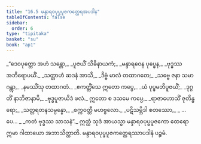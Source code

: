 ```yaml
---
title: "16.5 မန္ဒာရဝပုပ္ဖပူဇကတ္ထေရအပဒါန"
tableOfContents: false
sidebar:
  order: 6
type: "tipitaka"
basket: "su"
book: "ap1"
---
```



<DynamicBreadcrumb />

<Division number="25" book="ap1">

<Paragraph number="2385" type="verses" book="ap1">
_“ဒေဝပုတ္တော အဟံ သန္တော,_  
_ပူဇယိံ သိခိနာယကံ;_  
_မန္ဒာရဝေန ပုပ္ဖေန,_  
_ဗုဒ္ဓဿ အဘိရောပယိံ._  

</Paragraph>

</Division>
<Division number="26" book="ap1">

<Paragraph number="2386" type="verses" book="ap1">
_သတ္တာဟံ ဆဒနံ အာသိ,_  
_ဒိဗ္ဗံ မာလံ တထာဂတေ;_  
_သဗ္ဗေ ဇနာ သမာဂန္တွာ,_  
_နမဿိံသု တထာဂတံ._  

</Paragraph>

</Division>
<Division number="27" book="ap1">

<Paragraph number="2387" type="verses" book="ap1">
_ဧကတ္တိံသေ ဣတော ကပ္ပေ,_  
_ယံ ပုပ္ဖမဘိပူဇယိံ;_  
_ဒုဂ္ဂတိံ နာဘိဇာနာမိ,_  
_ဗုဒ္ဓပူဇာယိဒံ ဖလံ._  

</Paragraph>

</Division>
<Division number="28" book="ap1">

<Paragraph number="2388" type="verses" book="ap1">
ဣတော စ ဒသမေ ကပ္ပေ,_  
_ရာဇာဟောသိံ ဇုတိန္ဓရော;_  
_သတ္တရတနသမ္ပန္နော,_  
_စက္ကဝတ္တီ မဟဗ္ဗလော._  

</Paragraph>

</Division>
<Division number="29" book="ap1">

<Paragraph number="2389" type="verses" book="ap1">
_ပဋိသမ္ဘိဒါ စတဿော,_  
_ …ပေ… _  
_ကတံ ဗုဒ္ဓဿ သာသနံ”._  

</Paragraph>

<Paragraph number="2390" book="ap1">
ဣတ္ထံ သုဒံ အာယသ္မာ မန္ဒာရဝပုပ္ဖပူဇကော ထေရော ဣမာ ဂါထာယော အဘာသိတ္ထာတိ.

</Paragraph>
</Division>

<Paragraph number="2391" type="center" book="ap1">
မန္ဒာရဝပုပ္ဖပူဇကတ္ထေရဿာပဒါနံ ပဉ္စမံ.
</Paragraph>